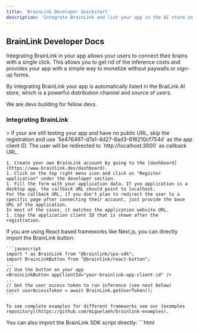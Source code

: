 ```yaml
---
title: 'BrainLink Developer Quickstart'
description: 'Integrate BrainLink and list your app in the AI store in 5 minutes.'
---
```


## BrainLink Developer Docs

Integrating BrainLink in your app allows your users to connect their brains with a single click.
This allows you to get rid of the inference costs and provides your app with a simple way to monetize without paywalls or sign-up forms.

By integrating BrainLink your app is automatically listed in the BraiLink AI store, which is a powerful distribution channel and source of users.

We are devs building for fellow devs.

### Integrating BrainLink

<AccordionGroup>
  <Accordion icon="github" title="Register your application with BrainLink">
    > If your are still testing your app and have no public URL, skip the registration and use `5e476497-d7a1-4d27-8ad3-616210cf754d` as the app client ID. The user will be redirected to `http://localhost:3000` as callback URL.

    1. Create your own BrainLink account by going to the [dashboard](https://www.brainlink.dev/dashboard).
    1. Click on the top right menu icon and click on "Register application" under the developer section.
    1. Fill the form with your application data. If you application is a desktop app, the callback URL should point to localhost.
    For the callback URL, if you don't plan to redirect the user to a specific page after connecting their account, just provide the base URL of the application.
    In most of the cases, it matches the application website URL.
    1. Copy the application client ID that is shown after the registration.
  </Accordion>
  <Accordion icon="rectangle-terminal" title="For React based frameworks like Next.js">
    If you are using React based frameworks like Next.js, you can directly import the BrainLink button:

    ```javascript
    import * as BrainLink from "@brainlink/spa-sdk";
    import BrainLinkButton from "@brainlink/react-button";
    ...
    // Use the button on your app
    <BrainLinkButton appClientId="your-brainlink-app-client-id" />
    ...
    // Get the user access token to run inference (see next below)
    const userAccessToken = await BrainLink.getUserToken();
    ```

    To see complete examples for different frameworks see our [examples repository](https://github.com/miguelaeh/brainlink-examples).
  </Accordion>
  <Accordion icon="rectangle-terminal" title="For the rest">
    You can also import the BrainLink SDK script directly:
    ```html
    <script type="module" src="https://unpkg.com/@brainlink/spa-sdk/dist/index.js" crossOrigin="anonymous" />
    ```

    Then, create a button and set as the `on-click` attribute the `BrainLink.startCodeExchange(appClientId, appCallbackUrl);` method.
    The application client ID must be the one you generated in the previous step and the callback URL is optional. You just need to provide a callback URL if you want
    the user to be redirected to a different page after connecting his BrainLink account, otherwise, it will remain on the same page.
  </Accordion>
</AccordionGroup>

And that's all! Now your users will pay for the inference they consume by connecting their BrainLink account with your application in one click, so you don't have
to request them API keys.

### Running inference

BrainLink's API is fully OpenAI compatible, so you can directly use the OpenAI SDK or any other compatible one, just change the `baseURL` to `https://www.brainlink.dev/api/v1`.

For example:

```javascript
if (BrainLink.isConnected()) {
    const userAccessToken = await BrainLink.getUserToken();
    const openai = new OpenAI({
        baseURL: "https://www.brainlink.dev/api/v1",
        apiKey: userAccessToken,
        // Required to use the OpenAI SDK in the browser.
        // Since your app is securely using the user's access token via BrainLink, it's totally safe to use the SDK on the browser.
        dangerouslyAllowBrowser: true,
    });
}

const completion = await openai?.chat.completions.create({
    model: "google/gemini-2.0-flash-lite-preview-02-05:free",
    messages: messages,
});
```

## Shortcuts

<CardGroup>

<Card title="BrainLink dashboard" icon="file" href="https://www.brainlink.dev/dashboard">
  Go to the Brainlink Dashboard
</Card>

<Card
  title="Live demo"
  icon="square-code"
  href="https://demo.brainlink.dev/"
>
  Check out the BrainLink user experience in our live demo
</Card>

</CardGroup>
